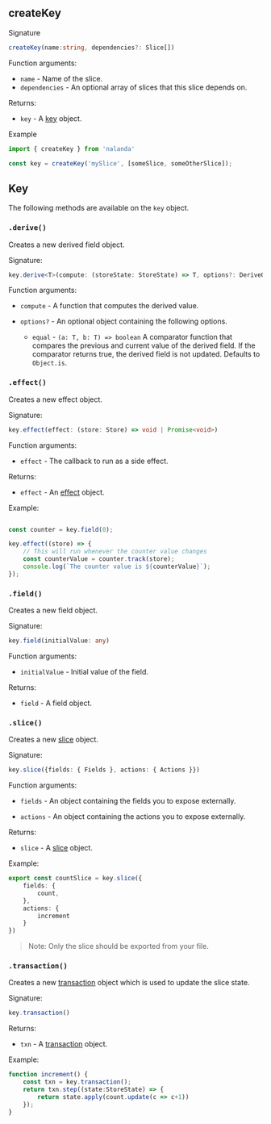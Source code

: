 
## createKey

Signature

```ts
createKey(name:string, dependencies?: Slice[])
```

Function arguments:

- `name` - Name of the slice.
- `dependencies` - An optional array of slices that this slice depends on.

Returns:
- `key` - A [key](#key) object.

Example
```ts
import { createKey } from 'nalanda'

const key = createKey('mySlice', [someSlice, someOtherSlice]);
```

## Key

The following methods are available on the `key` object.


### `.derive()`

Creates a new derived field object.

Signature:

```ts
key.derive<T>(compute: (storeState: StoreState) => T, options?: DeriveOptions);
```

Function arguments:

- `compute` - A function that computes the derived value.

- `options?` - An optional object containing the following options.

    - `equal` - `(a: T, b: T) => boolean` A comparator function that compares the previous and current value of the derived field. If the comparator returns true, the derived field is not updated. Defaults to `Object.is`.


### `.effect()`

Creates a new effect object.

Signature:

```ts
key.effect(effect: (store: Store) => void | Promise<void>)
```

Function arguments:

- `effect` - The callback to run as a side effect.

Returns:

- `effect` - An [effect](./effect) object.


Example:

```ts

const counter = key.field(0);

key.effect((store) => {
    // This will run whenever the counter value changes
    const counterValue = counter.track(store);
    console.log(`The counter value is ${counterValue}`);
});
```

### `.field()`

Creates a new field object.

Signature:

```ts
key.field(initialValue: any)
```

Function arguments:

- `initialValue` - Initial value of the field.

Returns:

- `field` - A field object.



### `.slice()`

Creates a new [slice](./slice) object.

Signature:

```ts
key.slice({fields: { Fields }, actions: { Actions }})
```

Function arguments:

- `fields` - An object containing the fields you to expose externally.

- `actions` - An object containing the actions you to expose externally.

Returns:

- `slice` - A [slice](./slice) object.


Example:

```ts
export const countSlice = key.slice({
    fields: {
        count,
    },
    actions: {
        increment
    }
})
```

> Note: Only the slice should be exported from your file. 

### `.transaction()`

Creates a new [transaction](./transaction) object which is used to update the slice state.

Signature:

```ts
key.transaction()
```

Returns:

- `txn` - A [transaction](./transaction) object.

Example:

```ts
function increment() {
    const txn = key.transaction();
    return txn.step((state:StoreState) => {
        return state.apply(count.update(c => c+1))
    });
}
```



